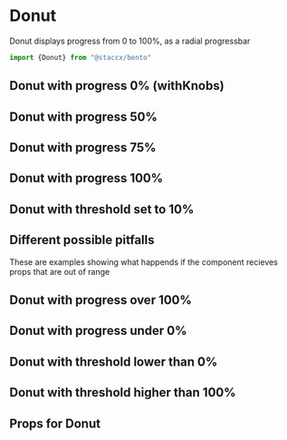 
<Meta title="Components|DataViz/Donut" component={Donut} decorators={[withKnobs]}/>

# Donut

Donut displays progress from 0 to 100%, as a radial progressbar

```javascript
import {Donut} from "@staccx/bento"
```

## Donut with progress 0% (withKnobs)

<Preview>
  <Story name="0%">
   <Donut progress={text("Donut","0.0","Donut")}/>
  </Story>
</Preview>

   
## Donut with progress 50%
<Preview>
  <Story name="50%">
   <Donut progress="0.5"/>
  </Story>
</Preview>

## Donut with progress 75%
<Preview>
  <Story name="75%">
   <Donut progress="0.75"/>
  </Story>
</Preview>



## Donut with progress 100%
<Preview>
  <Story name="100%">
   <Donut progress="1"/>
  </Story>
</Preview>

## Donut with threshold set to 10%
<Preview>
    <Story name="Threshold low">
       <Donut progress="0.2" warningThreshold="0.1"/>
     </Story>
</Preview>




## Different possible pitfalls 
These are examples showing what happends if the component recieves props that are
out of range

## Donut with progress over 100%

<Preview>
  <Story name="110%">
   <Donut progress="1.1"/>
  </Story>
</Preview>


## Donut with progress under 0%

<Preview>
  <Story name="-10%">
   <Donut progress="-0.1"/>
  </Story>
</Preview>



## Donut with threshold lower than 0%
<Preview>
    <Story name="Threshold under 0%">
       <Donut progress="0.2" warningThreshold="-0.1"/>
     </Story>
</Preview>


## Donut with threshold higher than 100%
<Preview>
    <Story name="Threshold over 100%">
       <Donut progress="1" warningThreshold="1.5"/>
     </Story>
</Preview>           

## Props for Donut

<Props of={Donut} />


